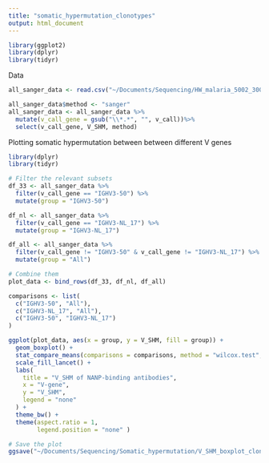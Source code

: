 ```yaml
---
title: "somatic_hypermutation_clonotypes"
output: html_document
---
```


```r
library(ggplot2)
library(dplyr)
library(tidyr)
```

Data
```r
all_sanger_data <- read.csv("~/Documents/Sequencing/HW_malaria_5002_3001_2008_1010/clonotypes/clonotypes_with_5013.tsv", sep = "\t", header = TRUE, stringsAsFactors = FALSE)

all_sanger_data$method <- "sanger"
all_sanger_data <- all_sanger_data %>%
  mutate(v_call_gene = gsub("\\*.*", "", v_call))%>%
  select(v_call_gene, V_SHM, method)

```

Plotting somatic hypermutation between between different V genes
```r
library(dplyr)
library(tidyr)

# Filter the relevant subsets
df_33 <- all_sanger_data %>%
  filter(v_call_gene == "IGHV3-50") %>%
  mutate(group = "IGHV3-50")

df_nl <- all_sanger_data %>%
  filter(v_call_gene == "IGHV3-NL_17") %>%
  mutate(group = "IGHV3-NL_17")

df_all <- all_sanger_data %>%
  filter(v_call_gene != "IGHV3-50" & v_call_gene != "IGHV3-NL_17") %>%
  mutate(group = "All")

# Combine them
plot_data <- bind_rows(df_33, df_nl, df_all)

comparisons <- list(
  c("IGHV3-50", "All"),
  c("IGHV3-NL_17", "All"),
  c("IGHV3-50", "IGHV3-NL_17")
)

ggplot(plot_data, aes(x = group, y = V_SHM, fill = group)) +
  geom_boxplot() +
  stat_compare_means(comparisons = comparisons, method = "wilcox.test", label = "p.format") +
  scale_fill_lancet() +
  labs(
    title = "V_SHM of NANP-binding antibodies",
    x = "V-gene",
    y = "V_SHM",
    legend = "none"
  ) +
  theme_bw() +
  theme(aspect.ratio = 1,
        legend.position = "none" )

# Save the plot
ggsave("~/Documents/Sequencing/Somatic_hypermutation/V_SHM_boxplot_clonotypes.png", width = 8, height = 6, dpi = 300)
```
